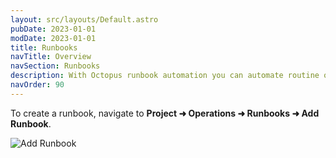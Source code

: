 ```yaml
---
layout: src/layouts/Default.astro
pubDate: 2023-01-01
modDate: 2023-01-01
title: Runbooks
navTitle: Overview
navSection: Runbooks
description: With Octopus runbook automation you can automate routine or emergency operations-centric processes, for instance, disaster recovery and database backups.
navOrder: 90
---
```


<RunbooksIntro />

To create a runbook, navigate to **Project ➜ Operations ➜ Runbooks ➜ Add Runbook**.

![Add Runbook](/docs/runbooks/runbooks-list.png "width=500")